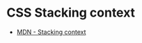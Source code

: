 # CSS Stacking context

- [MDN - Stacking context](https://developer.mozilla.org/en-US/docs/Web/CSS/CSS_positioned_layout/Understanding_z-index/Stacking_context)